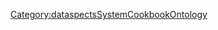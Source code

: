 <includeonly>{{METADATA|Keywords={{{HasKeyword|}}}|HasEntityTitle={{{HasEntityTitle}}}|HasEntityBlurb={{{HasEntityBlurb|}}}|HasEntityType=Tool}}
</includeonly>
<noinclude>[[Category:dataspectsSystemCookbookOntology]]</noinclude>